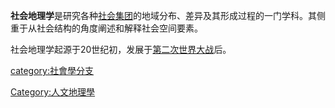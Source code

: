 '''社会地理学'''是研究各种[[社会集团|社会集团]]的地域分布、差异及其形成过程的一门学科。其侧重于从社会结构的角度阐述和解释社会空间要素。

社会地理学起源于20世纪初，发展于[[第二次世界大战|第二次世界大战]]后。

{{Human geography}}
{{Geography topics}}
{{Authority control}}
[[category:社會學分支|category:社會學分支]]
[[Category:人文地理學|Category:人文地理學]]